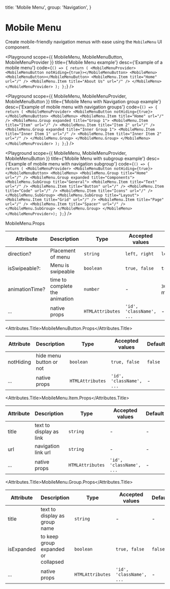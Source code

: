 
  title: 'Mobile Menu',
  group: 'Navigation',
}

# Mobile Menu

Create mobile-friendly navigation menus with ease using the `MobileMenu` UI component. 

<Playground
  scope={{ MobileMenu, MobileMenuButton, MobileMenuProvider }}
  title={'Mobile Menu example'}
  desc={'Example of a mobile menu'}
  code={`
  () => {
     return (
    <MobileMenuProvider>
      <MobileMenuButton notHiding={true}></MobileMenuButton>
      <MobileMenu>
        <MobileMenuButton></MobileMenuButton>
        <MobileMenu.Item title="Home" url="/" />
        <MobileMenu.Item title="About Us" url="/" />
      </MobileMenu>
    </MobileMenuProvider>
    );
  };
  `}
/>

<Playground
  scope={{ MobileMenu, MobileMenuProvider, MobileMenuButton }}
  title={'Mobile Menu with Navigation group example'}
  desc={'Example of mobile menu with navigation groups'}
  code={`
    () => {
     return (
        <MobileMenuProvider>
          <MobileMenuButton notHiding={true}></MobileMenuButton>
            <MobileMenu>
              <MobileMenu.Item title="Home" url="/" />
              <MobileMenu.Group expanded title="Group 1">
                <MobileMenu.Item title="Item" url="/" />
                <MobileMenu.Item title="Item 2" url="/" />
                <MobileMenu.Group expanded title="Inner Group 1">
                  <MobileMenu.Item title="Inner Item 1" url="/" />
                  <MobileMenu.Item title="Inner Item 2" url="/" />
                </MobileMenu.Group>
              </MobileMenu.Group>
          </MobileMenu>
        </MobileMenuProvider>
   );
    };
  `}
/>

<Playground
  scope={{ MobileMenu, MobileMenuProvider, MobileMenuButton }}
  title={'Mobile Menu with subgroup example'}
  desc={'Example of mobile menu with navigation subgroup'}
  code={`
    () => {
     return (
     <MobileMenuProvider>
        <MobileMenuButton notHiding={true}></MobileMenuButton>
        <MobileMenu>
          <MobileMenu.Group title="Home" url="/" />
          <MobileMenu.Group expanded title="Components">
            <MobileMenu.SubGroup title="General">
              <MobileMenu.Item title="Text" url="/" />
              <MobileMenu.Item title="Button" url="/" />
              <MobileMenu.Item title="Code" url="/" />
              <MobileMenu.Item title="Icons" url="/" />
            </MobileMenu.SubGroup>
            <MobileMenu.SubGroup title="Layout">
              <MobileMenu.Item title="Grid" url="/" />
              <MobileMenu.Item title="Page" url="/" />
              <MobileMenu.Item title="Spacer" url="/" />
            </MobileMenu.SubGroup>
          </MobileMenu.Group>
      </MobileMenu>
     </MobileMenuProvider>);
    };
  `}
/>

<Attributes edit="/pages/components/mobile-menu.mdx">
<Attributes.Title>MobileMenu.Props</Attributes.Title>

| Attribute      | Description                    | Type             | Accepted values          | Default                 |
| -------------- | ------------------------------ | ---------------- | ------------------------ | ----------------------- |
| direction?     | Placement of menu              | `string`         | `left, right`            | `left`                  |
| isSwipeable?:  | Menu is swipeable              | `boolean`        | `true, false`            | `true`                  |
| animationTime? | time to complete the animation | `number`         | -                        | `300` (in milliseconds) |
| ...            | native props                   | `HTMLAttributes` | `'id', 'className', ...` | -                       |

<Attributes.Title>MobileMenuButton.Props</Attributes.Title>

| Attribute | Description             | Type             | Accepted values          | Default |
| --------- | ----------------------- | ---------------- | ------------------------ | ------- |
| notHiding | hide menu button or not | `boolean`        | `true, false`            | `false` |
| ...       | native props            | `HTMLAttributes` | `'id', 'className', ...` | -       |

<Attributes.Title>MobileMenu.Item.Props</Attributes.Title>

| Attribute | Description             | Type             | Accepted values          | Default |
| --------- | ----------------------- | ---------------- | ------------------------ | ------- |
| title     | text to display as link | `string`         | -                        | -       |
| url       | navigation link url     | `string`         | -                        | -       |
| ...       | native props            | `HTMLAttributes` | `'id', 'className', ...` | -       |

<Attributes.Title>MobileMenu.Group.Props</Attributes.Title>

| Attribute  | Description                         | Type             | Accepted values          | Default |
| ---------- | ----------------------------------- | ---------------- | ------------------------ | ------- |
| title      | text to display as group name       | `string`         | -                        | -       |
| isExpanded | to keep group expanded or collapsed | `boolean`        | `true, false`            | `false` |
| ...        | native props                        | `HTMLAttributes` | `'id', 'className', ...` | -       |

</Attributes>
